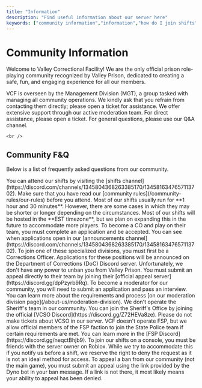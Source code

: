 ```yaml
---
title: "Information"
description: "Find useful information about our server here"
keywords: ["community information","information","how do I join shifts","how long do shifts last","what timezone are shifts in","how do I become a co","how can I appeal my ban in valley prison","how do I join RIOT","how do I join CERT","how do I join the sheriff","how can I join shifts on console","how can I join state police","how can I join VCSO","how can I join FSP","how can I appeal my ban in VCF"]
---
```


# Community Information

Welcome to Valley Correctional Facility! We are the only official prison role-playing community recognized by Valley Prison, dedicated to creating a safe, fun, and engaging experience for all our members.

<CardGroup cols={2}>
  <Card title="Our Management" icon="sitemap" href="/about-us/our-team" cta="Learn More">
    VCF is overseen by the Management Division (MGT), a group tasked with managing all community operations. We kindly ask that you refrain from contacting them directly; please open a ticket for assistance.
  </Card>
  <Card title="Community Support" icon="life-ring" href="https://discord.com/channels/1345804368263385170/1345816347657113702" cta="Open a Ticket">
    We offer extensive support through our active moderation team. For direct assistance, please open a ticket. For general questions, please use our Q&A channel.

    <br />
  </Card>
</CardGroup>

## Community F&Q

Below is a list of frequently asked questions from our community.

<AccordionGroup>
  <Accordion title="How do I join shifts?" icon="calendar-days">
    You can attend our shifts by visiting the [shifts channel](https://discord.com/channels/1345804368263385170/1345816347657113702). Make sure that you have read our [community rules](/community-rules/our-rules) before you attend.
  </Accordion>
  <Accordion title="How long do shifts usually last?" icon="hourglass-half">
    Most of our shifts usually run for **1 hour and 30 minutes**. However, there are some cases in which they may be shorter or longer depending on the circumstances.
  </Accordion>
  <Accordion title="What timezone are shifts primarily hosted in?" icon="clock">
    Most of our shifts will be hosted in the **EST timezone**, but we plan on expanding this in the future to accommodate more players.
  </Accordion>
  <Accordion title="How do I become a Corrections Officer (CO)?" icon="user-shield">
    To become a CO and play on their team, you must complete an application and be accepted. You can see when applications open in our [announcements channel](https://discord.com/channels/1345804368263385170/1345816347657113702).
  </Accordion>
  <Accordion title="How do I join CERT/RIOT?" icon="shield-halved">
    To join one of these specialized divisions, you must first be a Corrections Officer. Applications for these positions will be announced on the Department of Corrections (DoC) Discord server.
  </Accordion>
  <Accordion title="How can I appeal my ban in the main Valley Prison game?" icon="gavel">
    Unfortunately, we don't have any power to unban you from Valley Prison. You must submit an appeal directly to their team by joining their [official appeal server](https://discord.gg/dpPzyrb9Rq).
  </Accordion>
  <Accordion title="How do I become a moderator for VCF?" icon="user-gear">
    To become a moderator for our community, you will need to submit an application and pass an interview. You can learn more about the requirements and process [on our moderation division page](/about-us/moderation-division).
  </Accordion>
  <Accordion title="How can I join the Sheriff's Office (VCSO)?" icon="star">
    We don't operate the Sheriff's team in our community. You can join the Sheriff's Office by joining the official [VCSO Discord](https://discord.gg/Z72HEVa8ze). Please do not make tickets about VCSO in our server.
  </Accordion>
  <Accordion title="How can I join the State Police (FSP)?" icon="car-building">
    VCF doesn't operate FSP, but we allow official members of the FSP faction to join the State Police team if certain requirements are met. You can learn more in the [FSP Discord](https://discord.gg/neqctBhjb9).
  </Accordion>
  <Accordion title="How can I join shifts on console (Xbox/PlayStation)?" icon="gamepad">
    To join our shifts on a console, you must be friends with the server owner on Roblox. While we try to accommodate this if you notify us before a shift, we reserve the right to deny the request as it is not an ideal method for access.
  </Accordion>
  <Accordion title="How can I appeal a ban from VCF?" icon="user-slash">
    To appeal a ban from our community (not the main game), you must submit an appeal using the link provided by the Dyno bot in your ban message. If a link is not there, it most likely means your ability to appeal has been denied.
  </Accordion>
</AccordionGroup>